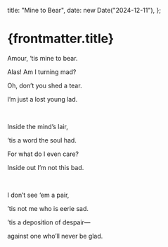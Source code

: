   title: "Mine to Bear",
  date: new Date("2024-12-11"),
};

# {frontmatter.title}

Amour, ‘tis mine to bear.

Alas! Am I turning mad?

Oh, don’t you shed a tear.

I’m just a lost young lad.

<br />

Inside the mind’s lair,

’tis a word the soul had.

For what do I even care?

Inside out I’m not this bad.

<br />

I don’t see ‘em a pair,

’tis not me who is eerie sad.

’tis a deposition of despair—

against one who’ll never be glad.
